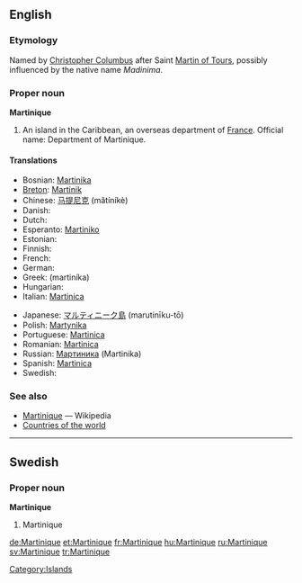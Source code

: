 ==English==

===Etymology===
Named by [[w:Christopher Columbus|Christopher Columbus]] after Saint [[w:Martin of Tours|Martin of Tours]], possibly influenced by the native name ''Madinima''.

===Proper noun===
'''Martinique'''

# An island in the Caribbean, an overseas department of [[France]].  Official name: Department of Martinique.

====Translations====
{{top}}
* Bosnian: [[Martinika]] {{f}}
* [[Breton]]: [[Martinik]]
* Chinese: [[马提尼克]] (mǎtíníkè)
* Danish: {{t-|da|Martinique}}
* Dutch: {{t-|nl|Martinique}}
* Esperanto: [[Martiniko]]
* Estonian: {{t+|et|Martinique}}
* Finnish: {{t-|fi|Martinique}}
* French: {{t+|fr|Martinique|f}}
* German: {{t+|de|Martinique}}
* Greek: {{t|el|Μαρτινίκα|f|sc=Grek}} (martiníka)
* Hungarian: {{t+|hu|Martinique}}
* Italian: [[Martinica]]
{{mid}}
* Japanese: [[マルティニーク島]] (marutinīku-tō)
* Polish: [[Martynika]]
* Portuguese: [[Martinica]]
* Romanian: [[Martinica]] {{f}}
* Russian: [[Мартиника]] (Martinika)
* Spanish: [[Martinica]]
* Swedish: {{t+|sv|Martinique}}
{{bottom}}

===See also===
* [[w:Martinique|Martinique]] — Wikipedia
* [[Appendix:Countries of the world|Countries of the world]]

[[Category:Islands]]
----

==Swedish==

===Proper noun===
'''Martinique'''

# Martinique

[[de:Martinique]]
[[et:Martinique]]
[[fr:Martinique]]
[[hu:Martinique]]
[[ru:Martinique]]
[[sv:Martinique]]
[[tr:Martinique]]
